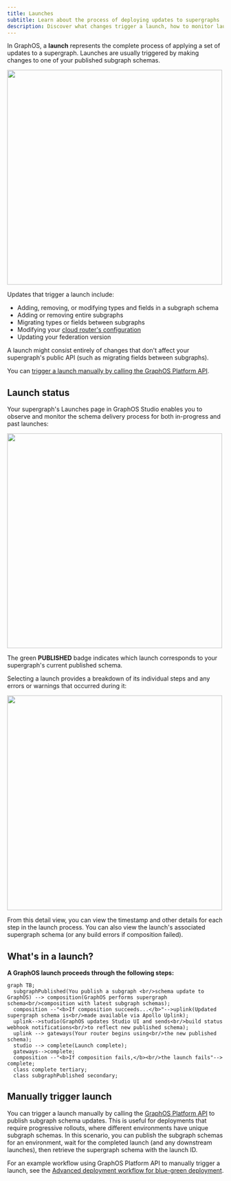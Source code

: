 ```yaml
---
title: Launches
subtitle: Learn about the process of deploying updates to supergraphs
description: Discover what changes trigger a launch, how to monitor launch status, and the steps involved in an Apollo GraphOS launch.
---
```


In GraphOS, a **launch** represents the complete process of applying a set of updates to a supergraph. Launches are usually triggered by making changes to one of your published subgraph schemas.

<img className="screenshot" src="../img/launch-completed.jpg" width="500" />

Updates that trigger a launch include:

- Adding, removing, or modifying types and fields in a subgraph schema
- Adding or removing entire subgraphs
- Migrating types or fields between subgraphs
- Modifying your [cloud router's configuration](../cloud-routing/configuration/)
- Updating your federation version

A launch might consist entirely of changes that don't affect your supergraph's public API (such as migrating fields between subgraphs).

You can [trigger a launch manually by calling the GraphOS Platform API](#manually-trigger-launch).

## Launch status

Your supergraph's Launches page in GraphOS Studio enables you to observe and monitor the schema delivery process for both in-progress and past launches:

<img className="screenshot" src="../img/launches-page.jpg" width="500" />

The green **PUBLISHED** badge indicates which launch corresponds to your supergraph's current published schema.

Selecting a launch provides a breakdown of its individual steps and any errors or warnings that occurred during it:

<img className="screenshot" src="../img/launch-completed.jpg" width="500" />

From this detail view, you can view the timestamp and other details for each step in the launch process. You can also view the launch's associated supergraph schema (or any build errors if composition failed).

## What's in a launch?

**A GraphOS launch proceeds through the following steps:**

```mermaid
graph TB;
  subgraphPublished(You publish a subgraph <br/>schema update to GraphOS) --> composition(GraphOS performs supergraph schema<br/>composition with latest subgraph schemas);
  composition --"<b>If composition succeeds...</b>"-->uplink(Updated supergraph schema is<br/>made available via Apollo Uplink);
  uplink-->studio(GraphOS updates Studio UI and sends<br/>build status webhook notifications<br/>to reflect new published schema);
  uplink --> gateways(Your router begins using<br/>the new published schema);
  studio --> complete(Launch complete);
  gateways-->complete;
  composition --"<b>If composition fails,</b><br/>the launch fails"--> complete;
  class complete tertiary;
  class subgraphPublished secondary;
```

## Manually trigger launch

<PreviewFeature />

You can trigger a launch manually by calling the [GraphOS Platform API](/graphos/platform-api) to publish subgraph schema updates. This is useful for deployments that require progressive rollouts, where different environments have unique subgraph schemas. In this scenario, you can publish the subgraph schemas for an environment, wait for the completed launch (and any downstream launches), then retrieve the supergraph schema with the launch ID.

For an example workflow using GraphOS Platform API to manually trigger a launch, see the [Advanced deployment workflow for blue-green deployment](/federation/managed-federation/deployment/#example-blue-green-deployment).
